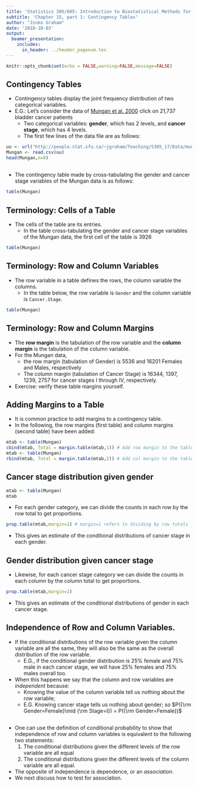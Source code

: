 ```yaml
---
title: 'Statistics 305/605: Introduction to Biostatistical Methods for Health Sciences'
subtitle: 'Chapter 15, part 1: Contingency Tables'
author: "Jinko Graham"
date: '2018-10-03'
output: 
  beamer_presentation:
    includes:
      in_header: ../header_pagenum.tex
---
```


```r
knitr::opts_chunk$set(echo = FALSE,warning=FALSE,message=FALSE)
```


## Contingency Tables 

* Contingency tables display
the joint frequency distribution of two categorical variables.
* E.G.: Let's consider the data of [Mungan et al. 2000](https://www.ncbi.nlm.nih.gov/pubmed/10699612) \tiny click
\normalsize on 21,737 bladder cancer patients
    + Two categorical variables: **gender**, which has 2 levels,
    and **cancer stage**, which has 4 levels.
    + The first few lines of the data file are as follows:


\scriptsize

```r
uu <- url("http://people.stat.sfu.ca/~jgraham/Teaching/S305_17/Data/mung.csv")
Mungan <- read.csv(uu)
head(Mungan,n=8)
```

## 

* The contingency table made by cross-tabulating
the gender and cancer stage variables of the Mungan data is as follows:

```r
table(Mungan)
```


## Terminology: Cells of a Table

* The cells of the table are its entries.
    + In the table cross-tabulating the gender and cancer 
    stage variables of the Mungan data, the first cell of the table is 3926
    
    
\scriptsize

```r
table(Mungan)
```

## Terminology: Row and Column Variables

* The row variable in a table defines the rows, the 
column variable the columns. 
    + In the table below, the row variable is `Gender` 
    and the column variable is `Cancer.Stage`.
    
\scriptsize

```r
table(Mungan)
```

## Terminology: Row and Column Margins

* The **row margin** is the tabulation of the row variable and 
the **column margin** is the tabulation of the column variable. 
* For the Mungan data, 
    + the row margin (tabulation of Gender) is 5536 and 
    16201 Females and Males, respectively
    + The column margin (tabulation of Cancer Stage) is
    16344, 1397, 1239, 2757 for cancer stages I through IV,
    respectively.
* Exercise: verify these table margins yourself.

## Adding Margins to a Table

* It is common practice to add margins to a contingency table.
* In the following, the row margins (first table) and 
column margins (second table) have been added:

```r
mtab <- table(Mungan)
cbind(mtab, Total = margin.table(mtab,1)) # Add row margin to the table
mtab <- table(Mungan)
rbind(mtab, Total = margin.table(mtab,2)) # Add col margin to the table
```

<!-- NTS: Row margin is marginal distn of the row variable
and col margin is marginal distn of the column variable.
-->

## Cancer stage distribution given gender

\scriptsize

```r
mtab <- table(Mungan)
mtab
```
\normalsize

* For each gender category, we can divide the 
counts in each row by
    the row total to get proportions.
    
\scriptsize

```r
prop.table(mtab,margin=1) # margin=1 refers to dividing by row totals
```

\normalsize

* This gives an estimate of the conditional distributions of cancer stage in each gender.
    
## Gender distribution given cancer stage 

* Likewise, for each cancer stage category we can divide
the counts in each column by the column total 
to get proportions.

\scriptsize

```r
prop.table(mtab,margin=2)
```


\normalsize

* This gives an estimate of the conditional distributions of gender in each cancer stage.

<!--
## Software Notes

* `prop.table()` requires a data type known as a `matrix` as input. 
* Sometimes we are given the cross-tabulated data and want
to enter the table into R ourselves as a `data.frame`.
* Then need to "coerce" the `data.frame` to a `matrix`:

\scriptsize

```r
mydf <- data.frame(Stage1=c(3926,12418), Stage2=c(402,995),
                    Stage3=c(356,883), Stage4=c(852,1905)) 
row.names(mydf) <- c("Female","Male")
mymat <- as.matrix(mydf) # coerce data.frame to matrix
mymat 
prop.table(mymat,margin=2)
```

## Software Notes, cont.

* DIY proportions: It is easy to compute with columns of a data frame; e.g.,

\scriptsize

```r
library(dplyr)
mydf <- 
  mutate(mydf,
    rTot=Stage1+Stage2+Stage3+Stage4, # row totals
    p1=Stage1/rTot,p2=Stage2/rTot,p3=Stage3/rTot,p4=Stage4/rTot) # row propns
select(mydf,p1,p2,p3,p4) # select() selects named columns of a data frame
```
-->

## Independence of Row and Column Variables.


* If the conditional distributions of the row variable 
given the column variable are all the same,
they will also be the same as
the overall distribution of the row variable.
    + E.G., if the conditional gender distribution is 
    25% female and 75% male in each cancer stage, we will
    have 25% females and 75% males overall too.
* When this happens we say that the column and row variables are
_independent_ because:
    + Knowing the value of the column variable 
    tell us nothing about the row
    variable; 
    + E.G. Knowing cancer stage tells us nothing about
    gender; so 
    $P({\rm Gender=Female}\mid {\rm Stage=I}) = P({\rm Gender=Female})$

## 

* One can use the definition of conditional probability to show that independence of row and column variables is 
equivalent to the following two statements:
    1. The conditional distributions given the different levels of the row variable are all equal
    2. The conditional distributions given the different levels of the column variable are all equal.
* The opposite of independence is dependence, or an
_association_.
* We next discuss how to test for association.
    
